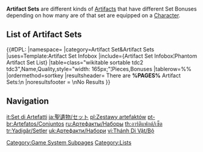 {{CustomTabs
|tab1 = Artifacts
|tab2 = Sets
|tab3 = Stats
|tab4 = Distribution
|tab5 = Occurrence
|tab6 = Scaling
}}
'''Artifact Sets''' are different kinds of [[Artifacts]] that have different Set Bonuses depending on how many are of that set are equipped on a [[Character]].

==List of Artifact Sets==
{{#DPL:
|namespace=
|category=Artifact Set&Artifact Sets
|uses=Template:Artifact Set Infobox
|include={Artifact Set Infobox¦Phantom Artifact Set List}
|table=class="wikitable sortable tdc2 tdc3",Name,Quality,style="width: 165px;"¦Pieces,Bonuses
|tablerow=%%
|ordermethod=sortkey
|resultsheader= There are '''%PAGES%''' Artifact Sets:\n
|noresultsfooter = \nNo Results
}}

==Navigation==
{{Artifact Navbox|state=collapsed}}
{{Genshin Navbox}}

[[Category:Game System Subpages]]
[[Category:Lists]]

[[it:Set di Artefatti]]
[[ja:聖遺物/セット]]
[[pl:Zestawy artefaktów]]
[[pt-br:Artefatos/Conjuntos]]
[[ru:Артефакты/Наборы]]
[[th:อาร์ติแฟกต์/เซ็ต]]
[[tr:Yadigâr/Setler]]
[[uk:Артефакти/Набори]]
[[vi:Thánh Di Vật/Bộ]]